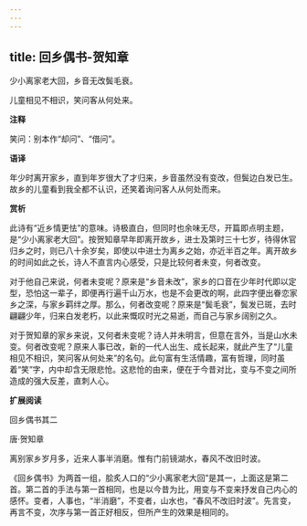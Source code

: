 ```yaml
---
---
---
```

title: 回乡偶书-贺知章
---

少小离家老大回，乡音无改鬓毛衰。

儿童相见不相识，笑问客从何处来。

**注释**

笑问：别本作“却问”、“借问”。

**语译**

年少时离开家乡，直到年岁很大了才归来，乡音虽然没有变改，但鬓边白发已生。故乡的儿童看到我全都不认识，还笑着询问客人从何处而来。

**赏析**

此诗有“近乡情更怯”的意味。诗极直白，但同时也余味无尽，开篇即点明主题，是“少小离家老大回”。按贺知章早年即离开故乡，进士及第时三十七岁，待得休官归乡之时，则已八十余岁矣，即使以中进士为离乡之始，亦近半百之年。离开故乡的时间如此之长，诗人不直言内心感受，只是比较何者未变，何者改变。

对于他自己来说，何者未变呢？原来是“乡音未改”，家乡的口音在少年时代即以定型，恐怕这一辈子，即便再行遍千山万水，也是不会更改的啊，此四字便出眷恋家乡之深，与家乡羁绊之厚。那么，何者改变呢？原来是“鬓毛衰”，鬓发已斑，去时翩翩少年，归来白发老朽，以此来慨叹时光之易逝，而自己与家乡阔别之久。

对于贺知章的家乡来说，又何者未变呢？诗人并未明言，但意在言外，当是山水未变。何者改变呢？原来人事已改，新的一代人出生、成长起来，就此产生了“儿童相见不相识，笑问客从何处来”的名句。此句富有生活情趣，富有哲理，同时虽着“笑”字，内中却含无限悲怆。这悲怆的由来，便在于今昔对比，变与不变之间所造成的强大反差，直刺人心。

**扩展阅读**

回乡偶书其二

唐·贺知章

离别家乡岁月多，近来人事半消磨。惟有门前镜湖水，春风不改旧时波。

《回乡偶书》为两首一组，脍炙人口的“少小离家老大回”是其一，上面这是第二首。第二首的手法与第一首相同，也是以今昔为比，用变与不变来抒发自己内心的感怀。变者，人事也，“半消磨”，不变者，山水也，“春风不改旧时波”。先言变，再言不变，次序与第一首正好相反，但所产生的效果是相同的。